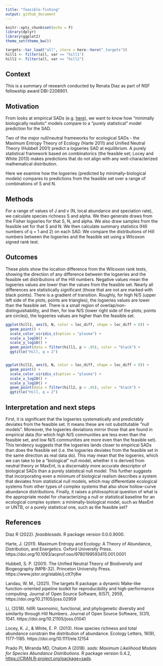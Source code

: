 ```yaml
---
title: "feasible-fishing"
output: github_document
---
```


```r
knitr::opts_chunk$set(echo = F)
library(dplyr)
library(ggplot2)
theme_set(theme_bw())
```


```r

targets::tar_load("all", store = here::here("_targets"))
hill1 <- filter(all, var == "hill1")
hill2 <- filter(all, var == "hill2")

```


## Context


This is a summary of research conducted by Renata Diaz as part of NSF fellowship award DBI-2208901.

## Motivation

From looks at empirical SADs (e.g. [here](https://github.com/diazrenata/sad-divergence)), we want to know how "minimally biologically realistic" models compare to a "purely statistical" model prediction for the SAD. 

Two of the major null/neutral frameworks for ecological SADs - the Maximum Entropy Theory of Ecology (Harte 2011) and Unified Neutral Theory (Hubbell 2001) predict a logseries SAD at equilibrium. A purely statistical framework based on combinatorics (the feasible set; Locey and White 2013) makes predictions that do not align with any well-characterized mathematical distribution.

Here we examine how the logseries (predicted by minimally-biological models) compares to predictions from the feasible set over a range of combinations of S and N. 

## Methods

For a range of values of J and v (N, local abundance and speciation rate), we calculate species richness S and alpha. We then generate draws from the Fisher logseries for that S, N, and alpha. We also draw samples from the feasible set for that S and N. We then calculate summary statistics (Hill numbers of q = 1 and 2) on each SAD. We compare the distributions of Hill numbers between the logseries and the feasible set using a Wilcoxon signed rank test. 

## Outcomes

These plots show the location difference from the Wilcoxon rank tests, showing the direction of any difference between the logseries and the feasible set distributions of the Hill numbers. Negative values mean the logseries values are *lower* than the values from the feasible set. Nearly all differences are statistically significant (those that are not are marked with black points). There is a gradient of transition. Roughly, for high N/S (upper left side of the plots; points are triangles), the logseries values are lower than the feasible set. There is a small region of overlap/non-distinguishability, and then, for low N/S (lower right side of the plots; points are circles), the logseries values are higher than the feasible set.

```r



ggplot(hill1, aes(S, N, color = loc_diff, shape = loc_diff < 0)) +
  geom_point() +
  scale_color_viridis_c(option = "plasma") +
  scale_x_log10() +
  scale_y_log10() +
  geom_point(data = filter(hill1, p > .05), color = "black") +
  ggtitle("Hill, q = 1")


ggplot(hill2, aes(S, N, color = loc_diff, shape = loc_diff < 0)) +
  geom_point() +
  scale_color_viridis_c(option = "plasma") +
  scale_x_log10() +
  scale_y_log10() +
  geom_point(data = filter(hill2, p > .05), color = "black") +
  ggtitle("Hill, q = 2")

```

## Interpretation and next steps

First, it is significant that the logseries systematically and predictably deviates from the feasible set. It means these are not substitutable "null models". Moreover, the logseries deviations mirror those that are found in empirical data (for which high N/S communities are less even than the feasible set, and low N/S communities are more even than the feasible set). This tendency suggests that the logseries lands closer to empirical SADs than does the feasible set (i.e. the logseries deviates from the feasible set in the same direction as real data do). This may mean that the logseries, which we can take to be a "biological" null model, whether it is derived from neutral theory or MaxEnt, is a discernably more accurate descriptor of biological SADs than a purely statistical null model. This further suggests that incorporating even a minimum of biological realism describes a system that deviates from statistical null models, which may differentiate ecological systems from other types of complex systems that also show hollow-curve abundance distributions. Finally, it raises a philosophical question of what is the appropriate model for characterizing a null or statistical baseline for an ecological complex system: a minimally-biological model, such as MaxEnt or UNTB, or a purely statistical one, such as the feasible set? 



## References


 Diaz R (2022). _feasiblesads_. R
  package version 0.0.0.9000.

Harte, J. (2011). Maximum Entropy and Ecology: A Theory of Abundance, Distribution, and Energetics. Oxford University Press. https://doi.org/10.1093/acprof:oso/9780199593415.001.0001

Hubbell, S. P. (2001). The Unified Neutral Theory of Biodiversity and Biogeography (MPB-32). Princeton University Press. https://www.jstor.org/stable/j.ctt7rj8w


Landau, W. M., (2021). The targets R package: a dynamic Make-like function-oriented pipeline toolkit for reproducibility and high-performance computing. Journal of Open Source Software, 6(57), 2959, https://doi.org/10.21105/joss.02959

 Li, (2018). hillR: taxonomic, functional, and phylogenetic diversity and similarity through Hill Numbers. Journal of Open Source Software, 3(31), 1041. https://doi.org/10.21105/joss.01041

Locey, K. J., & White, E. P. (2013). How species richness and total abundance constrain the distribution of abundance. Ecology Letters, 16(9), 1177–1185. https://doi.org/10.1111/ele.12154


Prado PI, Miranda MD, Chalom A (2018). _sads: Maximum Likelihood Models for Species  Abundance Distributions_. R package version 0.4.2,   <https://CRAN.R-project.org/package=sads>.
